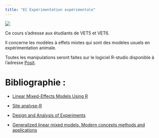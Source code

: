 ---
title: "EC Expérimentation expérimentale"
---

![](oniris.png)

Ce cours s'adresse aux étudiants de VET5 et VET6.

Il concerne les modèles à effets mixtes qui sont des modèles usuels en expérimentation animale.

Toutes les manipulations seront faites sur le logiciel R-studio disponible à l'adresse [Posit](https://posit.co/download/rstudio-desktop/).

# Bibliographie :

- [Linear Mixed-Effects Models Using R](https://link.springer.com/book/10.1007/978-1-4614-3900-4)

- [Site analyse-R](https://larmarange.github.io/analyse-R/)

- [Design and Analysis of Experiments](https://www.wiley.com/en-us/Design+and+Analysis+of+Experiments%2C+10th+Edition-p-9781119492443)

- [Generalized linear mixed models. Modern concepts methods and applications](https://www.routledge.com/Generalized-Linear-Mixed-Models-Modern-Concepts-Methods-and-Applicati/Garai-Ptukhina-Stroup/p/book/9781498755566?_gl=1*1y0tyou*_ga*MTE2NjUxNjUyOS4xNzA3Mzk3NjUx*_ga_0HYE8YG0M6*MTcwNzM5NzY1MS4xLjAuMTcwNzM5NzY1MS4wLjAuMA..)

